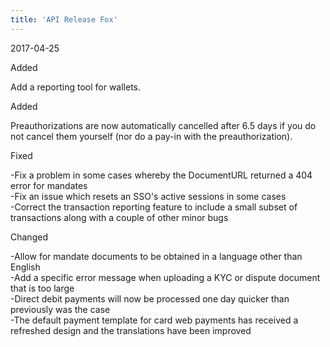 ```yaml
---
title: 'API Release Fox'  
---
```

<span class="date">2017-04-25</span>  
  
  
<div class="pill pill-green">Added</div>  
  

Add a reporting tool for wallets.  
<div class="pill pill-green">Added</div>  
  

Preauthorizations are now automatically cancelled after 6.5 days if you do not cancel them yourself (nor do a pay-in with the preauthorization).  
<div class="pill pill-red">Fixed</div>  
  
-Fix a problem in some cases whereby the DocumentURL returned a 404 error for mandates  
-Fix an issue which resets an SSO's active sessions in some cases  
-Correct the transaction reporting feature to include a small subset of transactions along with a couple of other minor bugs  
<div class="pill pill-purple">Changed</div>  
  
-Allow for mandate documents to be obtained in a language other than English  
-Add a specific error message when uploading a KYC or dispute document that is too large  
-Direct debit payments will now be processed one day quicker than previously was the case  
-The default payment template for card web payments has received a refreshed design and the translations have been improved
